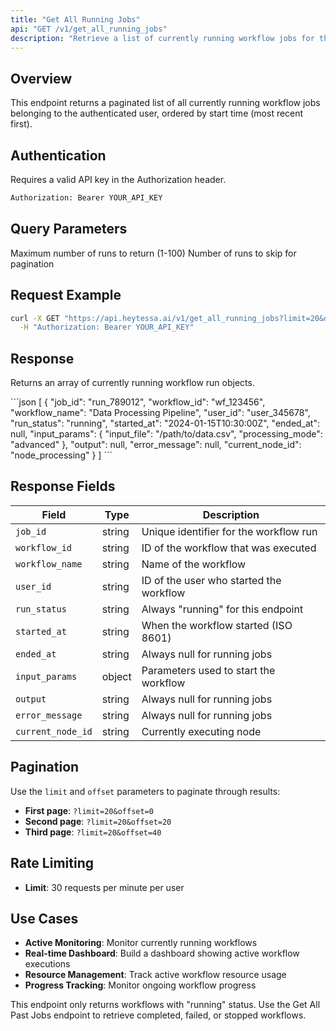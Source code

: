 ---
title: "Get All Running Jobs"
api: "GET /v1/get_all_running_jobs"
description: "Retrieve a list of currently running workflow jobs for the authenticated user"
---

## Overview

This endpoint returns a paginated list of all currently running workflow jobs belonging to the authenticated user, ordered by start time (most recent first).

## Authentication

Requires a valid API key in the Authorization header.

```bash
Authorization: Bearer YOUR_API_KEY
```

## Query Parameters

<ParamField query="limit" type="integer" default="50">
  Maximum number of runs to return (1-100)
</ParamField>

<ParamField query="offset" type="integer" default="0">
  Number of runs to skip for pagination
</ParamField>

## Request Example

```bash
curl -X GET "https://api.heytessa.ai/v1/get_all_running_jobs?limit=20&offset=0" \
  -H "Authorization: Bearer YOUR_API_KEY"
```

## Response

Returns an array of currently running workflow run objects.

<ResponseExample>
```json
[
  {
    "job_id": "run_789012",
    "workflow_id": "wf_123456",
    "workflow_name": "Data Processing Pipeline",
    "user_id": "user_345678",
    "run_status": "running",
    "started_at": "2024-01-15T10:30:00Z",
    "ended_at": null,
    "input_params": {
      "input_file": "/path/to/data.csv",
      "processing_mode": "advanced"
    },
    "output": null,
    "error_message": null,
    "current_node_id": "node_processing"
  }
]
```
</ResponseExample>

## Response Fields

| Field | Type | Description |
|-------|------|-------------|
| `job_id` | string | Unique identifier for the workflow run |
| `workflow_id` | string | ID of the workflow that was executed |
| `workflow_name` | string | Name of the workflow |
| `user_id` | string | ID of the user who started the workflow |
| `run_status` | string | Always "running" for this endpoint |
| `started_at` | string | When the workflow started (ISO 8601) |
| `ended_at` | string | Always null for running jobs |
| `input_params` | object | Parameters used to start the workflow |
| `output` | string | Always null for running jobs |
| `error_message` | string | Always null for running jobs |
| `current_node_id` | string | Currently executing node |

## Pagination

Use the `limit` and `offset` parameters to paginate through results:

- **First page**: `?limit=20&offset=0`
- **Second page**: `?limit=20&offset=20`
- **Third page**: `?limit=20&offset=40`

## Rate Limiting

- **Limit**: 30 requests per minute per user

## Use Cases

- **Active Monitoring**: Monitor currently running workflows
- **Real-time Dashboard**: Build a dashboard showing active workflow executions
- **Resource Management**: Track active workflow resource usage
- **Progress Tracking**: Monitor ongoing workflow progress

<Note>
  This endpoint only returns workflows with "running" status. Use the Get All Past Jobs endpoint to retrieve completed, failed, or stopped workflows.
</Note> 